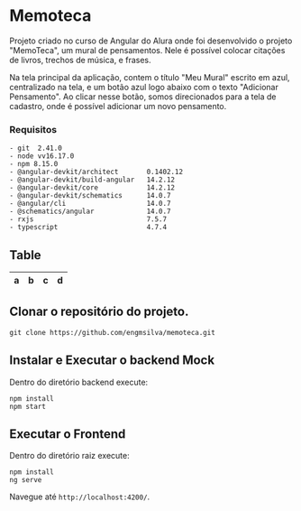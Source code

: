 # Memoteca

Projeto criado no curso de Angular do Alura onde foi desenvolvido o projeto "MemoTeca", um mural de pensamentos. Nele é possível colocar citações de livros, trechos de música, e frases.

Na tela principal da aplicação, contem o título "Meu Mural" escrito em azul, centralizado na tela, e um botão azul logo abaixo com o texto "Adicionar Pensamento". Ao clicar nesse botão, somos direcionados para a tela de cadastro, onde é possível adicionar um novo pensamento.

### Requisitos

```
- git  2.41.0
- node vv16.17.0
- npm 8.15.0
- @angular-devkit/architect       0.1402.12
- @angular-devkit/build-angular   14.2.12
- @angular-devkit/core            14.2.12
- @angular-devkit/schematics      14.0.7
- @angular/cli                    14.0.7
- @schematics/angular             14.0.7
- rxjs                            7.5.7
- typescript                      4.7.4
```

## Table

| a | b  |  c |  d  |
| - | :- | -: | :-: |

## Clonar o repositório do projeto.

```
git clone https://github.com/engmsilva/memoteca.git
```

## Instalar e Executar o backend Mock

Dentro do diretório backend execute:

```
npm install
npm start
```

## Executar o Frontend

Dentro do diretório raiz execute:

```
npm install
ng serve
```

Navegue até `http://localhost:4200/`.

